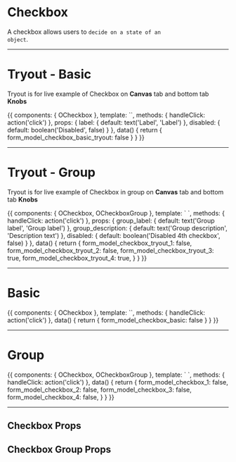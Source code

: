 

<Meta title='Components|Forms/Checkbox' />

# Checkbox

A checkbox allows users to <code>decide on a state of an object</code>.

<hr/>

# Tryout - Basic

Tryout is for live example of Checkbox on **Canvas** tab and bottom tab **Knobs**

<Story name='Tryout - Basic'>
  {{
    components: { OCheckbox },
    template: `<o-checkbox v-model="form_model_checkbox_basic_tryout" id="checkbox_basic_tryout" :label="label" :disabled="disabled" @input="handleClick" />`,
    methods: { handleClick: action('click') },
    props: {
      label: {
        default: text('Label', 'Label')
      },
      disabled: {
        default: boolean('Disabled', false)
      }
    },
    data() {
      return {
        form_model_checkbox_basic_tryout: false
      }
    }
  }}
</Story>

<hr/>


# Tryout - Group

Tryout is for live example of Checkbox in group on **Canvas** tab and bottom tab **Knobs**

<Story name='Tryout - Group'>
  {{
    components: { OCheckbox, OCheckboxGroup },
    template: `<o-checkbox-group :label="group_label" :description="group_description">
      <o-checkbox v-model="form_model_checkbox_tryout_1" id="checkbox_basic_tryout_1" label="First label" @input="handleClick" />
      <o-checkbox v-model="form_model_checkbox_tryout_2" id="checkbox_basic_tryout_2" label="Second label" @input="handleClick" />
      <o-checkbox v-model="form_model_checkbox_tryout_3" id="checkbox_basic_tryout_3" label="Third label" @input="handleClick" />
      <o-checkbox v-model="form_model_checkbox_tryout_4" id="checkbox_basic_tryout_4" label="Forth label" @input="handleClick" :disabled="disabled" />
    </o-checkbox-group>`,
    methods: { handleClick: action('click') },
    props: {
      group_label: {
        default: text('Group label', 'Group label')
      },
      group_description: {
        default: text('Group description', 'Description text')
      },
      disabled: {
        default: boolean('Disabled 4th checkbox', false)
      }
    },
    data() {
      return {
        form_model_checkbox_tryout_1: false,
        form_model_checkbox_tryout_2: false,
        form_model_checkbox_tryout_3: true,
        form_model_checkbox_tryout_4: true,
      }
    }
  }}
</Story>

<hr/>


# Basic

<Preview>
  <Story name='Basic'>
    {{
      components: { OCheckbox },
      template: `<o-checkbox v-model="form_model_checkbox_basic" id="checkbox_basic" label="Label"  @input="handleClick" />`,
      methods: { handleClick: action('click') },
      data() {
        return {
          form_model_checkbox_basic: false
        }
      }
    }}
  </Story>
</Preview>


<hr/>


# Group

<Preview>
  <Story name='Group'>
    {{
      components: { OCheckbox, OCheckboxGroup },
      template: `<o-checkbox-group label="Group label" description="Description text">
        <o-checkbox v-model="form_model_checkbox_1" id="checkbox_basic_1" label="First label" @input="handleClick" />
        <o-checkbox v-model="form_model_checkbox_2" id="checkbox_basic_2" label="Second label" @input="handleClick" />
        <o-checkbox v-model="form_model_checkbox_3" id="checkbox_basic_3" label="Third label" @input="handleClick" />
        <o-checkbox v-model="form_model_checkbox_4" id="checkbox_basic_4" label="Forth label" @input="handleClick" :disabled="true" />
      </o-checkbox-group>`,
      methods: { handleClick: action('click') },
      data() {
        return {
          form_model_checkbox_1: false,
          form_model_checkbox_2: false,
          form_model_checkbox_3: false,
          form_model_checkbox_4: false,
        }
      }
    }}
  </Story>
</Preview>

<hr/>

## Checkbox Props

<Props of={OCheckbox} />


## Checkbox Group Props

<Props of={OCheckboxGroup} />
